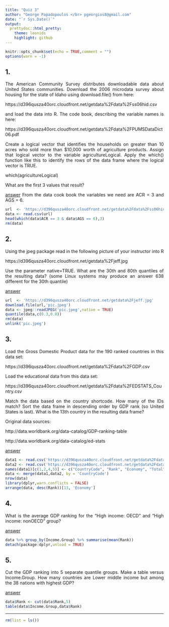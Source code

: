 ```yaml
---
title: "Quiz 3"
author: "George Papadopoulos </br> pgeorgios8@gmail.com"
date: "`r Sys.Date()`"
output:
  prettydoc::html_pretty:
    theme: leonids
    highlight: github
---
```

<style>body {text-align: justify}</style>
```r
knitr::opts_chunk$set(echo = TRUE,comment = "")
options(warn = -1)
```
## 1.
The American Community Survey distributes downloadable data about United States communities. Download
the 2006 microdata survey about housing for the state of Idaho using download.file() from here:

https://d396qusza40orc.cloudfront.net/getdata%2Fdata%2Fss06hid.csv

and load the data into R. The code book, describing the variable names is here:

https://d396qusza40orc.cloudfront.net/getdata%2Fdata%2FPUMSDataDict06.pdf

Create a logical vector that identifies the households on greater than 10 acres who sold more than
$10,000 worth of agriculture products. Assign that logical vector to the variable agricultureLogical.
Apply the which() function like this to identify the rows of the data frame where the logical vector
is TRUE.

which(agricultureLogical)

What are the first 3 values that result?

<u>answer</u> From the data cook book the variables we need are ACR = 3 and AGS = 6.

```r
url  <- 'https://d396qusza40orc.cloudfront.net/getdata%2Fdata%2Fss06hid.csv'
data <- read.csv(url)
head(which(data$ACR == 3 & data$AGS == 6),3)
rm(data)
```

## 2.
Using the jpeg package read in the following picture of your instructor into R

https://d396qusza40orc.cloudfront.net/getdata%2Fjeff.jpg

Use the parameter native=TRUE. What are the 30th and 80th quantiles of the resulting data? (some Linux systems may produce an answer 638 different for the 30th quantile)

<u>answer</u> 

```r
url  <- 'https://d396qusza40orc.cloudfront.net/getdata%2Fjeff.jpg'
download.file(url,'pic.jpeg')
data <- jpeg::readJPEG('pic.jpeg',native = TRUE)
quantile(data,c(0.3,0.8))
rm(data)
unlink('pic.jpeg')
```

## 3.
Load the Gross Domestic Product data for the 190 ranked countries in this data set:

https://d396qusza40orc.cloudfront.net/getdata%2Fdata%2FGDP.csv

Load the educational data from this data set:

https://d396qusza40orc.cloudfront.net/getdata%2Fdata%2FEDSTATS_Country.csv

Match the data based on the country shortcode. How many of the IDs match? Sort the data frame in
descending order by GDP rank (so United States is last). What is the 13th country in the resulting
data frame?

Original data sources:

http://data.worldbank.org/data-catalog/GDP-ranking-table

http://data.worldbank.org/data-catalog/ed-stats

<u>answer</u>

```r
data1 <- read.csv('https://d396qusza40orc.cloudfront.net/getdata%2Fdata%2FGDP.csv',skip = 4,nrows = 190)
data2 <- read.csv('https://d396qusza40orc.cloudfront.net/getdata%2Fdata%2FEDSTATS_Country.csv')
names(data1)[c(1,2,4,5)] <- c("CountryCode", "Rank", "Economy", "Total")
data <- merge(data1,data2, by = 'CountryCode')
nrow(data)
library(dplyr,warn.conflicts = FALSE)
arrange(data, desc(Rank))[13, 'Economy']
```

## 4.
What is the average GDP ranking for the "High income: OECD" and "High income: nonOECD" group?

<u>answer</u>

```r
data %>% group_by(Income.Group) %>% summarise(mean(Rank))
detach(package:dplyr,unload = TRUE)
```

## 5.
Cut the GDP ranking into 5 separate quantile groups. Make a table versus Income.Group. How many 
countries are Lower middle income but among the 38 nations with highest GDP?

<u>answer</u>

```r
data$Rank <- cut(data$Rank,5)
table(data$Income.Group,data$Rank)
```

---

```r
rm(list = ls())
```